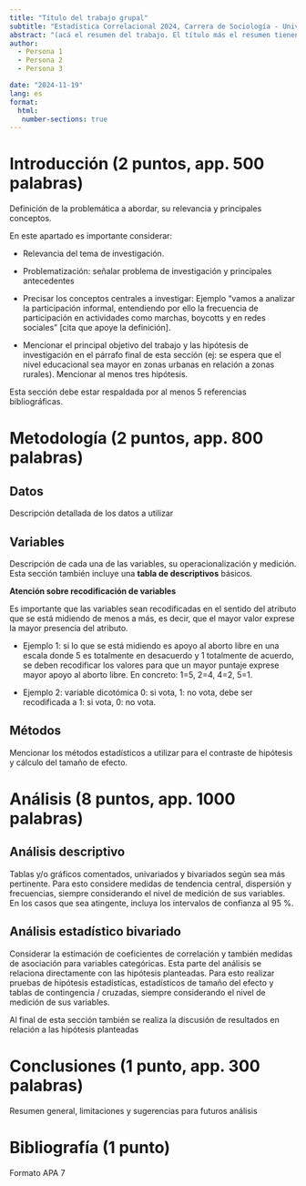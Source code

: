 ```yaml
---
title: "Título del trabajo grupal"
subtitle: "Estadística Correlacional 2024, Carrera de Sociología - Universidad de Chile"
abstract: "(acá el resumen del trabajo. El título más el resumen tienen 1 punto. El resumen debe ser de máximo 250 palabras, y debe contener problema, hipótesis central, datos, principales resultados)"
author: 
  - Persona 1
  - Persona 2
  - Persona 3

date: "2024-11-19"
lang: es
format: 
  html:
   number-sections: true
---
```



# Introducción (2 puntos, app. 500 palabras)

Definición de la problemática a abordar, su relevancia y principales conceptos. 

En este apartado es importante considerar:

  - Relevancia del tema de investigación.
  
  - Problematización: señalar problema de investigación y principales antecedentes

  - Precisar los conceptos centrales a investigar: Ejemplo "vamos a analizar la participación informal, entendiendo por ello la frecuencia de participación en actividades como marchas, boycotts y en redes sociales" [cita que apoye la definición].
  
  - Mencionar el principal objetivo del trabajo y las hipótesis de investigación en el párrafo final de esta sección (ej: se espera que el nivel educacional sea mayor en zonas urbanas en relación a zonas rurales). Mencionar al menos tres hipótesis.

Esta sección debe estar respaldada por al menos 5 referencias bibliográficas.

# Metodología (2 puntos, app. 800 palabras)

## Datos

Descripción detallada de los datos a utilizar

## Variables

Descripción de cada una de las variables, su operacionalización y medición. Esta sección también incluye una **tabla de descriptivos** básicos.

::: callout-note
**Atención sobre recodificación de variables**
 
Es importante que las variables sean recodificadas en el sentido del atributo que se está midiendo de menos a más, es decir, que el mayor valor exprese la mayor presencia del atributo.

  - Ejemplo 1: si lo que se está midiendo es apoyo al aborto libre en una escala donde 5 es totalmente en desacuerdo y 1 totalmente de acuerdo, se deben recodificar los valores para que un mayor puntaje exprese mayor apoyo al aborto libre. En concreto: 1=5, 2=4, 4=2, 5=1.

  - Ejemplo 2: variable dicotómica 0: si vota, 1: no vota, debe ser recodificada a 1: si vota, 0: no vota.

:::

## Métodos

Mencionar los métodos estadísticos a utilizar para el contraste de hipótesis y cálculo del tamaño de efecto.

# Análisis (8 puntos, app. 1000 palabras)

## Análisis descriptivo

Tablas y/o gráficos comentados, univariados y bivariados según sea más pertinente. Para esto considere medidas de tendencia central, dispersión y frecuencias, siempre considerando el nivel de medición de sus variables. En los casos que sea atingente, incluya los intervalos de confianza al 95 %. 

## Análisis estadístico bivariado

Considerar la estimación de coeficientes de correlación y también medidas de asociación para variables categóricas. Esta parte del análisis se relaciona directamente con las hipótesis planteadas. Para esto realizar  pruebas de hipótesis estadísticas, estadísticos de tamaño del efecto y tablas de contingencia / cruzadas, siempre considerando el nivel de medición de sus variables.

Al final de esta sección también se realiza la discusión de resultados en relación a las hipótesis planteadas

# Conclusiones (1 punto, app. 300 palabras)

Resumen general, limitaciones y sugerencias para futuros análisis


# Bibliografía (1 punto)

Formato APA 7


